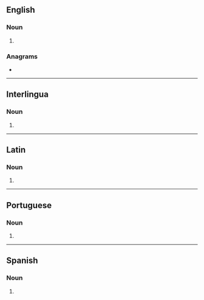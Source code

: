 {{also|Conchas}}
==English==

===Noun===
{{head|en|noun plural form}}

# {{plural of|concha|lang=en}}

===Anagrams===
* {{anagrams|en|Chacons}}

----

==Interlingua==

===Noun===
{{head|ia|noun plural form}}

# {{plural of|concha|lang=ia}}

----

==Latin==

===Noun===
{{la-noun-form|conchās}}

# {{inflection of|concha||acc|p|lang=la}}

----

==Portuguese==

===Noun===
{{head|pt|noun plural form}}

# {{plural of|concha|lang=pt}}

----

==Spanish==

===Noun===
{{head|es|noun form}}

# {{plural of|concha|lang=es}}